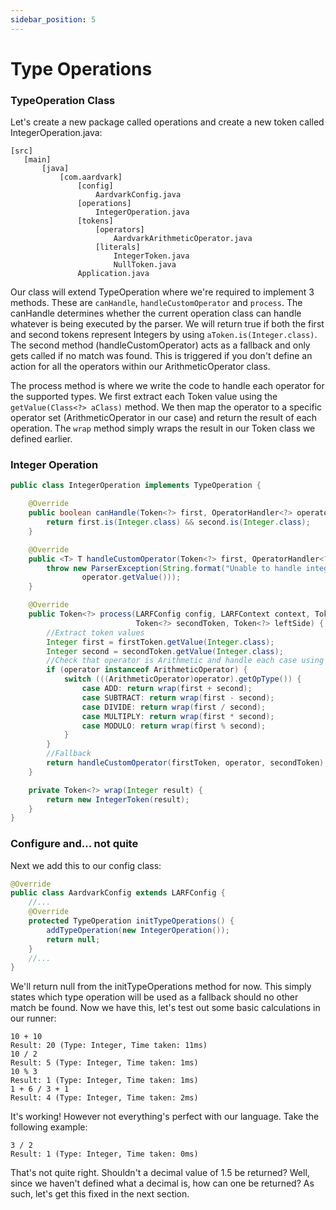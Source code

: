---
sidebar_position: 5
---
# Type Operations
### TypeOperation Class
Let's create a new package called operations and create a new token called IntegerOperation.java:
```
[src]
   [main]
       [java]
           [com.aardvark]
               [config]
                   AardvarkConfig.java
               [operations]
                   IntegerOperation.java
               [tokens]
                   [operators]
                       AardvarkArithmeticOperator.java
                   [literals]
                       IntegerToken.java
                       NullToken.java
               Application.java
```
Our class will extend TypeOperation where we're required to implement 3 methods. These are ``canHandle``,
``handleCustomOperator`` and ``process``. The canHandle determines whether the current operation class can handle
whatever is being executed by the parser. We will return true if both the first and second tokens represent Integers
by using ``aToken.is(Integer.class)``. The second method (handleCustomOperator) acts as a fallback and only gets called
if no match was found. This is triggered if you don't define an action for all the operators within our ArithmeticOperator
class.

The process method is where we write the code to handle each operator for the supported types. We first extract each
Token value using the ``getValue(Class<?> aClass)`` method. We then map the operator to a specific operator set
(ArithmeticOperator in our case) and return the result of each operation. The ``wrap`` method simply wraps the result
in our Token class we defined earlier.
### Integer Operation
```java
public class IntegerOperation implements TypeOperation {

    @Override
    public boolean canHandle(Token<?> first, OperatorHandler<?> operator, Token<?> second) {
        return first.is(Integer.class) && second.is(Integer.class);
    }

    @Override
    public <T> T handleCustomOperator(Token<?> first, OperatorHandler<?> operator, Token<?> second) {
        throw new ParserException(String.format("Unable to handle integer operation with operator '%s'",
                operator.getValue()));
    }

    @Override
    public Token<?> process(LARFConfig config, LARFContext context, Token<?> firstToken, OperatorHandler<?> operator,
                            Token<?> secondToken, Token<?> leftSide) {
        //Extract token values
        Integer first = firstToken.getValue(Integer.class);
        Integer second = secondToken.getValue(Integer.class);
        //Check that operator is Arithmetic and handle each case using switch
        if (operator instanceof ArithmeticOperator) {
            switch (((ArithmeticOperator)operator).getOpType()) {
                case ADD: return wrap(first + second);
                case SUBTRACT: return wrap(first - second);
                case DIVIDE: return wrap(first / second);
                case MULTIPLY: return wrap(first * second);
                case MODULO: return wrap(first % second);
            }
        }
        //Fallback
        return handleCustomOperator(firstToken, operator, secondToken);
    }

    private Token<?> wrap(Integer result) {
        return new IntegerToken(result);
    }
}
```
### Configure and... not quite
Next we add this to our config class:
```java
@Override
public class AardvarkConfig extends LARFConfig {
    //...
    @Override
    protected TypeOperation initTypeOperations() {
        addTypeOperation(new IntegerOperation());
        return null;
    }
    //...
}
```
We'll return null from the initTypeOperations method for now. This simply states which type operation will be used as a
fallback should no other match be found. Now we have this, let's test out some basic calculations in our runner:
```
10 + 10
Result: 20 (Type: Integer, Time taken: 11ms)
10 / 2
Result: 5 (Type: Integer, Time taken: 1ms)
10 % 3
Result: 1 (Type: Integer, Time taken: 1ms)
1 + 6 / 3 + 1
Result: 4 (Type: Integer, Time taken: 2ms)
```
It's working! However not everything's perfect with our language. Take the following example:
```
3 / 2
Result: 1 (Type: Integer, Time taken: 0ms)
```
That's not quite right. Shouldn't a decimal value of 1.5 be returned? Well, since we haven't defined what a decimal is,
how can one be returned? As such, let's get this fixed in the next section.